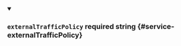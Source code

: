 
<details className="config-field" data-expandable="false" open>
<summary>

### `externalTrafficPolicy` <span class="config-field-required" data-required="false">required</span> <span class="config-field-type">string</span> <span class="config-field-default"></span> <span class="config-field-enum"></span> {#service-externalTrafficPolicy}



</summary>



</details>
